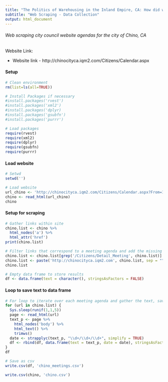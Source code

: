```yaml
---
title: "The Politics of Warehousing in the Inland Empire, CA: How did we get here?"
subtitle: "Web Scraping - Data Collection"
output: html_document
---
```

###### Web scraping city council website agendas for the city of Chino, CA
####### Website Link:
- Website link - http://chinocityca.iqm2.com/Citizens/Calendar.aspx 

#### Setup
```r

# Clean environment
rm(list=ls(all=TRUE))

# Install Packages if necessary 
#install.packages('rvest')
#install.packages('xml2')
#install.packages('dplyr)
#install.packages('gsubfn')
#install.packages('purrr')

# Load packages 
require(rvest)
require(xml2) 
require(dplyr)
require(gsubfn)
require(purrr)
```

#### Load website 
```r
# Setwd
setwd('')

# Load website 
url_chino <- 'http://chinocityca.iqm2.com/Citizens/Calendar.aspx?From=1/1/1900&To=12/31/9999'
chino <- read_html(url_chino)
chino
```

#### Setup for scraping 
```r
# Gather links within site 
chino.list <- chino %>% 
  html_nodes('a') %>%
  html_attr('href')
print(chino.list)

# Filter links that correspond to a meeting agenda and add the missing part of the link
chino.list <- chino.list[grep('/Citizens/Detail_Meeting', chino.list)]
chino.list <- paste('http://chinocityca.iqm2.com', chino.list, sep = "") 
chino.list

# Empty data frame to store results 
df <- data.frame(text = character(), stringsAsFactors = FALSE)
```

#### Loop to save text to data frame
```r
# For loop to iterate over each meeting agenda and gather the text, saving to empty df 
for (url in chino.list) {
  Sys.sleep(runif(1,1,5))
  page <- read_html(url)
  text_p <- page %>%
    html_nodes('body') %>%
    html_text() %>%
    trimws()
  date <- strapplyc(text_p, "\\d+/\\d+/\\d+", simplify = TRUE) 
  df <- rbind(df, data.frame(text = text_p, date = date), stringsAsFactors = FALSE)
}
df

# Save as csv
write.csv(df, 'chino_meetings.csv')

write.csv(chino, 'chino.csv')
```